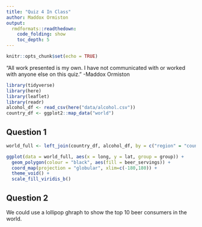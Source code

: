 ```yaml
---
title: "Quiz 4 In Class"
author: Maddox Ormiston
output: 
  rmdformats::readthedown:
    code_folding: show
    toc_depth: 5
---
```


```r
knitr::opts_chunk$set(echo = TRUE)
```

“All work presented is my own. I have not communicated with or worked with anyone else on this quiz.” -Maddox Ormiston

```r
library(tidyverse)
library(here)
library(leaflet)
library(readr)
alcohol_df <- read_csv(here("data/alcohol.csv"))
country_df <- ggplot2::map_data("world")
```

## Question 1

```r
world_full <- left_join(country_df, alcohol_df, by = c("region" = "country"))

ggplot(data = world_full, aes(x = long, y = lat, group = group)) + 
  geom_polygon(colour = "black", aes(fill = beer_servings)) + 
  coord_map(projection = "globular", xlim=c(-180,180)) +
  theme_void() +
  scale_fill_viridis_b()
```

## Question 2

We could use a lollipop ghraph to show the top 10 beer consumers in the world.
